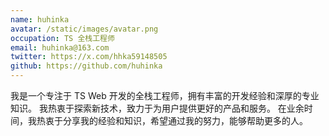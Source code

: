```yaml
---
name: huhinka
avatar: /static/images/avatar.png
occupation: TS 全栈工程师
email: huhinka@163.com
twitter: https://x.com/hhka59148505
github: https://github.com/huhinka
---
```


我是一个专注于 TS Web 开发的全栈工程师，拥有丰富的开发经验和深厚的专业知识。
我热衷于探索新技术，致力于为用户提供更好的产品和服务。
在业余时间，我热衷于分享我的经验和知识，希望通过我的努力，能够帮助更多的人。
